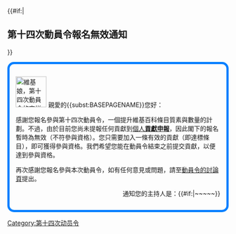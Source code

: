 {{#if:{{{title|}}}|
== 第十四次動員令報名無效通知 ==
}}
<div style="border: 5px solid #007FFF; ; padding: 1em; -moz-border-radius: 15px; -webkit-border-radius: 15px; border-radius: 15px ;">
[[File:Wikipe-tan in navy uniform.png|70px|right|維基娘，第十四次動員令的吉祥物]]
親愛的{{<includeonly>subst:</includeonly>BASEPAGENAME}}您好：

感謝您報名參與第十四次動員令，一個提升維基百科條目質素與數量的計劃。不過，由於目前您尚未提報任何貢獻到[[维基百科:動員令/第十四次動員令/個人貢獻#{{<includeonly>subst:</includeonly>BASEPAGENAME}}|個人'''貢獻申報''']]，因此閣下的報名暫時為無效（不符參與資格）。您只需要加入一條有效的貢獻（即達標條目），即可獲得參與資格。我們希望您能在動員令結束之前提交貢獻，以便達到參與資格。

再次感謝您報名參與本次動員令，如有任何意見或問題，請至[[Wikipedia talk:動員令/第十四次動員令|動員令的討論頁]]提出。

<div align="right">通知您的主持人是：{{{sign|~~<includeonly></includeonly>~~}}}{{#if:{{{sign|}}}|~<includeonly></includeonly>~~<includeonly></includeonly>~~}}</div></div><noinclude>

{{Documentation}}
[[Category:第十四次动员令]]</noinclude>